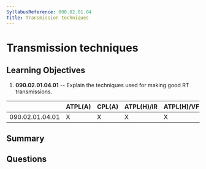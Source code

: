 ```yaml
---
SyllabusReference: 090.02.01.04
Title: Transmission techniques
---
```


# Transmission techniques

## Learning Objectives

1. **090.02.01.04.01** -- Explain the techniques used for making good RT
   transmissions.

|                 | ATPL(A) | CPL(A) | ATPL(H)/IR | ATPL(H)/VFR | CPL(H) | IR  | CBIR(A) |
| --------------- | ------- | ------ | ---------- | ----------- | ------ | --- | ------- |
| 090.02.01.04.01 | X       | X      | X          | X           | X      | X   | X       |

## Summary

## Questions
